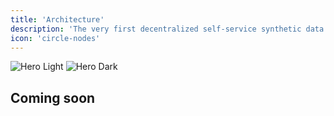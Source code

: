 ```yaml
---
title: 'Architecture'
description: 'The very first decentralized self-service synthetic data generation network'
icon: 'circle-nodes'
---
```




<img
  className="block dark:hidden"
  src="/images/architecture-light.png"
  alt="Hero Light"
/>
<img
  className="hidden dark:block"
  src="/images/architecture-dark.png"
  alt="Hero Dark"
/>

## Coming soon